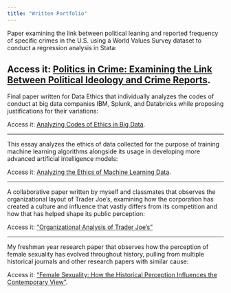 ```yaml
---
title: "Written Portfolio"
---
```


Paper examining the link between political leaning and reported frequency of specific crimes in the U.S. using a World Values Survey dataset to conduct a regression analysis in Stata: 

Access it: [Politics in Crime: Examining the Link Between Political Ideology and Crime Reports](<politics_in_crime.pdf>).
---

Final paper written for Data Ethics that individually analyzes the codes of conduct at big data companies IBM, Splunk, and Databricks while proposing justifications for their variations:

Access it: [Analyzing Codes of Ethics in Big Data](<ethics_final_paper.pdf>).

---

This essay analyzes the ethics of data collected for the purpose of training machine learning algorithms alongside its usage in developing more advanced artificial intelligence models: 

Access it: [Analyzing the Ethics of Machine Learning Data](<audioset_paper.pdf>). 

--- 

A collaborative paper written by myself and classmates that observes the organizational layout of Trader Joe's, examining how the corporation has created a culture and influence that vastly differs from its competition and how that has helped shape its public perception:

Access it: ["Organizational Analysis of Trader Joe's"](<https://docs.google.com/document/d/1FydmN7Ac6h12lz5fja2o5--BydKf5OnB98IBnp3zDno/edit?usp=sharing>)


--- 

My freshman year research paper that observes how the perception of female sexuality has evolved throughout history, pulling from multiple historical journals and other research papers with similar cause:

Access it: ["Female Sexuality: 
How the Historical Perception Influences the Contemporary View"](<https://docs.google.com/document/d/1PU2isaP_yhn561FKpj-Sz8lZA7hOz0k6RszMM9OOVfQ/edit?usp=sharin>). 



